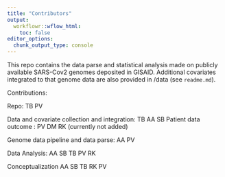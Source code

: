 ```yaml
---
title: "Contributors"
output:
  workflowr::wflow_html:
    toc: false
editor_options:
  chunk_output_type: console
---
```


This repo contains the data parse and statistical analysis made on publicly available SARS-Cov2 genomes deposited in GISAID.
Additional covariates integrated to that genome data are also provided in /data (see `readme.md`).

Contributions: 

Repo: TB PV

Data and covariate collection and integration: TB AA SB 
Patient data outcome : PV DM RK (currently not added)

Genome data pipeline and data parse: AA PV

Data Analysis: AA SB TB PV RK  

Conceptualization AA SB TB RK PV
